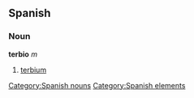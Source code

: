 == Spanish == {{wikipediaAlt|terbium}}
=== Noun ===
'''terbio''' ''m''
# [[terbium]]

[[Category:Spanish nouns]]
[[Category:Spanish elements]]